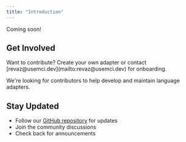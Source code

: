 ```yaml
---
title: "Introduction"
---
```


<Info>Coming soon!</Info>

## Get Involved

<Tip>
  Want to contribute? Create your own adapter or contact
  [revaz@usemci.dev](mailto:revaz@usemci.dev) for onboarding.
</Tip>

We're looking for contributors to help develop and maintain language adapters.

## Stay Updated

- Follow our [GitHub repository](https://github.com/Model-Context-Interface) for updates
- Join the community discussions
- Check back for announcements
